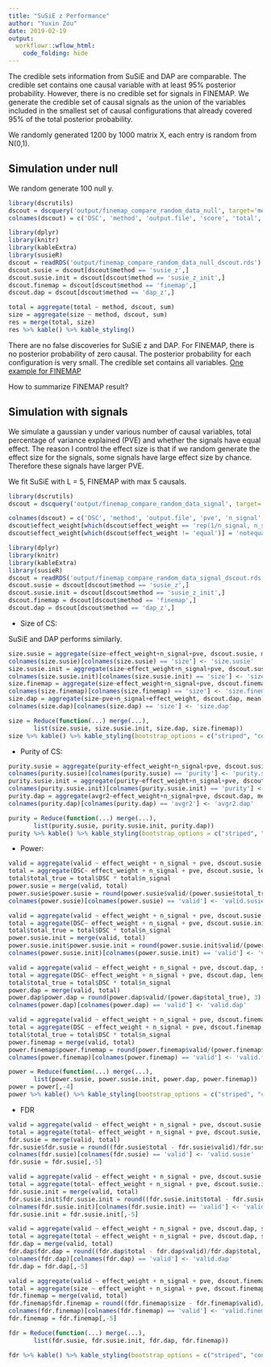 ```yaml
---
title: "SuSiE z Performance"
author: "Yuxin Zou"
date: 2019-02-19
output:
  workflowr::wflow_html:
    code_folding: hide
---
```


The credible sets information from SuSiE and DAP are comparable. The credible set contains one causal variable with at least 95% posterior probability. However, there is no credible set for signals in FINEMAP. We generate the credible set of causal signals as the union of the variables included in the smallest set of causal configurations that already covered 95% of the total posterior probability.

We randomly generated 1200 by 1000 matrix X, each entry is random from N(0,1). 

## Simulation under null

We random generate 100 null y.

```r
library(dscrutils)
dscout = dscquery('output/finemap_compare_random_data_null', target='method score_susie.converged score.total score.valid score.size score_susie.purity score_dap.avgr2',group = c("score: score_susie score_finemap score_dap", "method: susie_z susie_z_init finemap dap_z"))
colnames(dscout) = c('DSC', 'method', 'output.file', 'score', 'total', 'valid', 'size', 'converged', 'purity', 'avgr2')
```

```r
library(dplyr)
library(knitr)
library(kableExtra)
library(susieR)
dscout = readRDS('output/finemap_compare_random_data_null_dscout.rds')
dscout.susie = dscout[dscout$method == 'susie_z',]
dscout.susie.init = dscout[dscout$method == 'susie_z_init',]
dscout.finemap = dscout[dscout$method == 'finemap',]
dscout.dap = dscout[dscout$method == 'dap_z',]
```

```r
total = aggregate(total ~ method, dscout, sum)
size = aggregate(size ~ method, dscout, sum)
res = merge(total, size)
res %>% kable() %>% kable_styling()
```

There are no false discoveries for SuSiE z and DAP. For FINEMAP, there is no posterior probability of zero causal. The posterior probability for each configuration is very small. The credible set contains all variables. [One example for FINEMAP](random_data_100_sim_gaussian_null_1_get_sumstats_1_finemap_1_plot_finemap_1.plot_file.pdf)

How to summarize FINEMAP result?

## Simulation with signals

We simulate a gaussian y under various number of causal variables, total percentage of variance explained (PVE) and whether the signals have equal effect. The reason I control the effect size is that if we random generate the effect size for the signals, some signals have large effect size by chance. Therefore these signals have larger PVE.

We fit SuSiE with L = 5, FINEMAP with max 5 causals.

```r
library(dscrutils)
dscout = dscquery('output/finemap_compare_random_data_signal', target='method sim_gaussian.pve sim_gaussian.n_signal sim_gaussian.effect_weight score_susie.objective score_susie.converged score.total score.valid score.size score.signal_pip score_susie.purity score_dap.avgr2 score_susie.top score_dap.top score_susie.overlap score_dap.overlap ',group = c("score: score_susie score_finemap score_dap", "method: susie_z susie_z_init finemap dap_z"))

colnames(dscout) = c('DSC', 'method', 'output.file', 'pve', 'n_signal', 'effect_weight', 'score', 'total', 'valid', 'size', 'signal_pip', 'objective', 'converged', 'purity', 'top', 'overlap', 'avgr2')
dscout$effect_weight[which(dscout$effect_weight == 'rep(1/n_signal, n_signal)')] = 'equal'
dscout$effect_weight[which(dscout$effect_weight != 'equal')] = 'notequal'
```

```r
library(dplyr)
library(knitr)
library(kableExtra)
library(susieR)
dscout = readRDS('output/finemap_compare_random_data_signal_dscout.rds')
dscout.susie = dscout[dscout$method == 'susie_z',]
dscout.susie.init = dscout[dscout$method == 'susie_z_init',]
dscout.finemap = dscout[dscout$method == 'finemap',]
dscout.dap = dscout[dscout$method == 'dap_z',]
```

* Size of CS: 

SuSiE and DAP performs similarly.
```r
size.susie = aggregate(size~effect_weight+n_signal+pve, dscout.susie, mean)
colnames(size.susie)[colnames(size.susie) == 'size'] <- 'size.susie'
size.susie.init = aggregate(size~effect_weight+n_signal+pve, dscout.susie.init, mean)
colnames(size.susie.init)[colnames(size.susie.init) == 'size'] <- 'size.susie.init'
size.finemap = aggregate(size~effect_weight+n_signal+pve, dscout.finemap, mean)
colnames(size.finemap)[colnames(size.finemap) == 'size'] <- 'size.finemap'
size.dap = aggregate(size~pve+n_signal+effect_weight, dscout.dap, mean)
colnames(size.dap)[colnames(size.dap) == 'size'] <- 'size.dap'

size = Reduce(function(...) merge(...),
       list(size.susie, size.susie.init, size.dap, size.finemap))
size %>% kable() %>% kable_styling(bootstrap_options = c("striped", "condensed", "responsive"), full_width = F) 
```

* Purity of CS:

```r
purity.susie = aggregate(purity~effect_weight+n_signal+pve, dscout.susie, mean)
colnames(purity.susie)[colnames(purity.susie) == 'purity'] <- 'purity.susie'
purity.susie.init = aggregate(purity~effect_weight+n_signal+pve, dscout.susie.init, mean)
colnames(purity.susie.init)[colnames(purity.susie.init) == 'purity'] <- 'purity.susie.init'
purity.dap = aggregate(avgr2~effect_weight+n_signal+pve, dscout.dap, mean)
colnames(purity.dap)[colnames(purity.dap) == 'avgr2'] <- 'avgr2.dap'

purity = Reduce(function(...) merge(...),
       list(purity.susie, purity.susie.init, purity.dap))
purity %>% kable() %>% kable_styling(bootstrap_options = c("striped", "condensed", "responsive"), full_width = F) 
```

* Power:

```r
valid = aggregate(valid ~ effect_weight + n_signal + pve, dscout.susie, sum)
total = aggregate(DSC~ effect_weight + n_signal + pve, dscout.susie, length)
total$total_true = total$DSC * total$n_signal
power.susie = merge(valid, total)
power.susie$power.susie = round(power.susie$valid/(power.susie$total_true), 3)
colnames(power.susie)[colnames(power.susie) == 'valid'] <- 'valid.susie'

valid = aggregate(valid ~ effect_weight + n_signal + pve, dscout.susie.init, sum)
total = aggregate(DSC~ effect_weight + n_signal + pve, dscout.susie.init, length)
total$total_true = total$DSC * total$n_signal
power.susie.init = merge(valid, total)
power.susie.init$power.susie.init = round(power.susie.init$valid/(power.susie.init$total_true), 3)
colnames(power.susie.init)[colnames(power.susie.init) == 'valid'] <- 'valid.susie.init'

valid = aggregate(valid ~ effect_weight + n_signal + pve, dscout.dap, sum)
total = aggregate(DSC~ effect_weight + n_signal + pve, dscout.dap, length)
total$total_true = total$DSC * total$n_signal
power.dap = merge(valid, total)
power.dap$power.dap = round(power.dap$valid/(power.dap$total_true), 3)
colnames(power.dap)[colnames(power.dap) == 'valid'] <- 'valid.dap'

valid = aggregate(valid ~ effect_weight + n_signal + pve, dscout.finemap, sum)
total = aggregate(DSC ~ effect_weight + n_signal + pve, dscout.finemap, length)
total$total_true = total$DSC * total$n_signal
power.finemap = merge(valid, total)
power.finemap$power.finemap = round(power.finemap$valid/(power.finemap$total_true),3)
colnames(power.finemap)[colnames(power.finemap) == 'valid'] <- 'valid.finemap'

power = Reduce(function(...) merge(...),
       list(power.susie, power.susie.init, power.dap, power.finemap))
power = power[,-4]
power %>% kable() %>% kable_styling(bootstrap_options = c("striped", "condensed", "responsive","bordered"), full_width = F) %>% add_header_above(c(" ", " ", " "," ", "SuSiE z" = 2, "SuSiE z init" = 2,"DAP" = 2, "FINEMAP" = 2)) %>% column_spec(c(6, 8, 10, 12), bold = T)
```

* FDR
```r
valid = aggregate(valid ~ effect_weight + n_signal + pve, dscout.susie, sum)
total = aggregate(total~ effect_weight + n_signal + pve, dscout.susie, sum)
fdr.susie = merge(valid, total)
fdr.susie$fdr.susie = round((fdr.susie$total - fdr.susie$valid)/fdr.susie$total, 4)
colnames(fdr.susie)[colnames(fdr.susie) == 'valid'] <- 'valid.susie'
fdr.susie = fdr.susie[,-5]

valid = aggregate(valid ~ effect_weight + n_signal + pve, dscout.susie.init, sum)
total = aggregate(total~ effect_weight + n_signal + pve, dscout.susie.init, sum)
fdr.susie.init = merge(valid, total)
fdr.susie.init$fdr.susie.init = round((fdr.susie.init$total - fdr.susie.init$valid)/fdr.susie.init$total, 4)
colnames(fdr.susie.init)[colnames(fdr.susie.init) == 'valid'] <- 'valid.susie.init'
fdr.susie.init = fdr.susie.init[,-5]

valid = aggregate(valid ~ effect_weight + n_signal + pve, dscout.dap, sum)
total = aggregate(total ~ effect_weight + n_signal + pve, dscout.dap, sum)
fdr.dap = merge(valid, total)
fdr.dap$fdr.dap = round((fdr.dap$total - fdr.dap$valid)/fdr.dap$total, 4)
colnames(fdr.dap)[colnames(fdr.dap) == 'valid'] <- 'valid.dap'
fdr.dap = fdr.dap[,-5]

valid = aggregate(valid ~ effect_weight + n_signal + pve, dscout.finemap, sum)
total = aggregate(size ~ effect_weight + n_signal + pve, dscout.finemap, sum)
fdr.finemap = merge(valid, total)
fdr.finemap$fdr.finemap = round((fdr.finemap$size - fdr.finemap$valid)/fdr.finemap$size, 4)
colnames(fdr.finemap)[colnames(fdr.finemap) == 'valid'] <- 'valid.finemap'
fdr.finemap = fdr.finemap[,-5]

fdr = Reduce(function(...) merge(...),
       list(fdr.susie, fdr.susie.init, fdr.dap, fdr.finemap))

fdr %>% kable() %>% kable_styling(bootstrap_options = c("striped", "condensed", "responsive","bordered"), full_width = F) %>% add_header_above(c(" ", " ", " ", "SuSiE z" = 2, "SuSiE z init" = 2,"DAP" = 2, "FINEMAP" = 2)) %>% column_spec(c(5, 7, 9, 11), bold = T)
```

